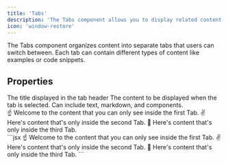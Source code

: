 ```yaml
---
title: 'Tabs'
description: 'The Tabs component allows you to display related content in a tabbed view.'
icon: 'window-restore'
---
```


The Tabs component organizes content into separate tabs that users can switch between. Each tab can contain different types of content like examples or code snippets.

## Properties
<ParamField path="title" type="string" required={true}>
  The title displayed in the tab header
</ParamField>

<ParamField path="children" type="string | JSX" required={true}>
  The content to be displayed when the tab is selected. Can include text, markdown, and components.
</ParamField>

<br />

<Tabs>
  <Tab title="First Tab">
    ☝️ Welcome to the content that you can only see inside the first Tab.
  </Tab>
  <Tab title="Second Tab">
    ✌️ Here's content that's only inside the second Tab.
  </Tab>
  <Tab title="Third Tab">
    💪 Here's content that's only inside the third Tab.
  </Tab>
</Tabs>

<Aside>

<CodeBlock title="Markdown">
```jsx
<Tabs>
  <Tab title="First Tab">
    ☝️ Welcome to the content that you can only see inside the first Tab.
  </Tab>
  <Tab title="Second Tab">
    ✌️ Here's content that's only inside the second Tab.
  </Tab>
  <Tab title="Third Tab">
    💪 Here's content that's only inside the third Tab.
  </Tab>
</Tabs>
```
</CodeBlock>

</Aside>